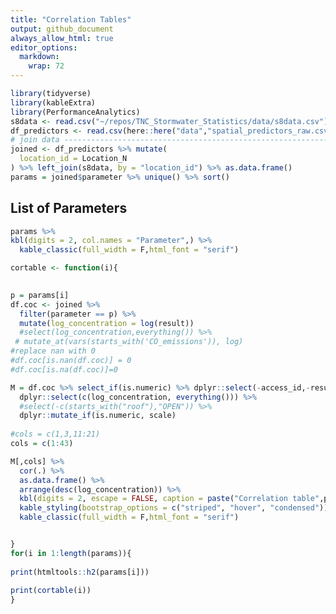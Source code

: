 ```yaml
---
title: "Correlation Tables"
output: github_document
always_allow_html: true
editor_options: 
  markdown: 
    wrap: 72
---
```


```r
library(tidyverse)
library(kableExtra)
library(PerformanceAnalytics)
s8data <- read.csv("~/repos/TNC_Stormwater_Statistics/data/s8data.csv")
df_predictors <- read.csv(here::here("data","spatial_predictors_raw.csv"))
# join data ---------------------------------------------------------------
joined <- df_predictors %>% mutate(
  location_id = Location_N
) %>% left_join(s8data, by = "location_id") %>% as.data.frame()
params = joined$parameter %>% unique() %>% sort()

```

## List of Parameters
```r
params %>% 
kbl(digits = 2, col.names = "Parameter",) %>%
  kable_classic(full_width = F,html_font = "serif")

```




```r

cortable <- function(i){
  

p = params[i]
df.coc <- joined %>%
  filter(parameter == p) %>%
  mutate(log_concentration = log(result)) 
  #select(log_concentration,everything()) %>%
 # mutate_at(vars(starts_with('CO_emissions')), log) 
#replace nan with 0 
#df.coc[is.nan(df.coc)] = 0
#df.coc[is.na(df.coc)]=0

M = df.coc %>% select_if(is.numeric) %>% dplyr::select(-access_id,-result)%>%
  dplyr::select(c(log_concentration, everything())) %>% 
  #select(-c(starts_with("roof"),"OPEN")) %>% 
  dplyr::mutate_if(is.numeric, scale)
  
#cols = c(1,3,11:21)
cols = c(1:43)

M[,cols] %>% 
  cor(.) %>% 
  as.data.frame() %>% 
  arrange(desc(log_concentration)) %>% 
  kbl(digits = 2, escape = FALSE, caption = paste("Correlation table",p)) %>%
  kable_styling(bootstrap_options = c("striped", "hover", "condensed")) %>% 
  kable_classic(full_width = F,html_font = "serif")


}
for(i in 1:length(params)){
  
print(htmltools::h2(params[i])) 
       
print(cortable(i))
}


```


